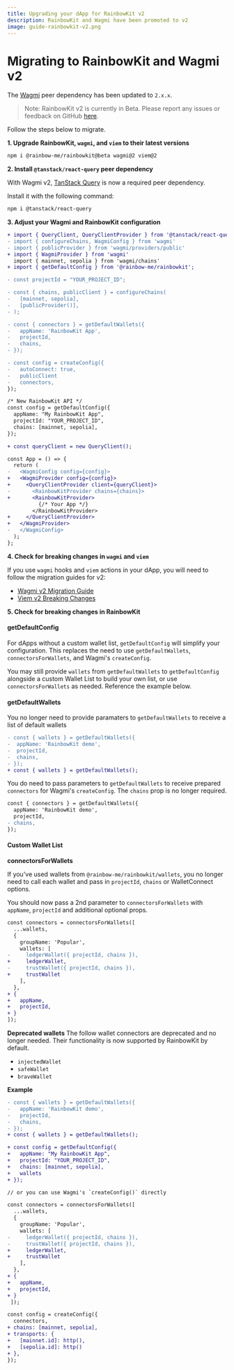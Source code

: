 ```yaml
---
title: Upgrading your dApp for RainbowKit v2
description: RainbowKit and Wagmi have been promoted to v2
image: guide-rainbowkit-v2.png
---
```


# Migrating to RainbowKit and Wagmi v2

The [Wagmi](https://wagmi.sh) peer dependency has been updated to `2.x.x`.

> Note: RainbowKit v2 is currently in Beta. Please report any issues or feedback on GitHub [here](https://github.com/rainbow-me/rainbowkit/issues/new/choose).

Follow the steps below to migrate.

**1. Upgrade RainbowKit, `wagmi`, and `viem` to their latest versions**

```bash
npm i @rainbow-me/rainbowkit@beta wagmi@2 viem@2
```

**2. Install `@tanstack/react-query` peer dependency**

With Wagmi v2, [TanStack Query](https://tanstack.com/query/v5/docs/react/overview) is now a required peer dependency.

Install it with the following command:

```bash
npm i @tanstack/react-query
```

**3. Adjust your Wagmi and RainbowKit configuration**

```diff
+ import { QueryClient, QueryClientProvider } from '@tanstack/react-query';
- import { configureChains, WagmiConfig } from 'wagmi'
- import { publicProvider } from 'wagmi/providers/public'
+ import { WagmiProvider } from 'wagmi'
  import { mainnet, sepolia } from 'wagmi/chains'
+ import { getDefaultConfig } from '@rainbow-me/rainbowkit';

- const projectId = "YOUR_PROJECT_ID";

- const { chains, publicClient } = configureChains(
-   [mainnet, sepolia],
-   [publicProvider()],
- );

- const { connectors } = getDefaultWallets({
-   appName: 'RainbowKit App',
-   projectId,
-   chains,
- });

- const config = createConfig({
-   autoConnect: true,
-   publicClient
-   connectors,
});

/* New RainbowKit API */
const config = getDefaultConfig({
  appName: "My RainbowKit App",
  projectId: "YOUR_PROJECT_ID",
  chains: [mainnet, sepolia],
});

+ const queryClient = new QueryClient();

const App = () => {
  return (
-   <WagmiConfig config={config}>
+   <WagmiProvider config={config}>
+     <QueryClientProvider client={queryClient}>
-       <RainbowKitProvider chains={chains}>
+       <RainbowKitProvider>
          {/* Your App */}
        </RainbowKitProvider>
+     </QueryClientProvider>
+   </WagmiProvider>
-   </WagmiConfig>
  );
};

```

**4. Check for breaking changes in `wagmi` and `viem`**

If you use `wagmi` hooks and `viem` actions in your dApp, you will need to follow the migration guides for v2:

- [Wagmi v2 Migration Guide](https://wagmi.sh/react/guides/migrate-from-v1-to-v2)
- [Viem v2 Breaking Changes](https://viem.sh/docs/migration-guide.html#_2-x-x-breaking-changes)

**5. Check for breaking changes in RainbowKit**

#### getDefaultConfig

For dApps without a custom wallet list, `getDefaultConfig` will simplify your configuration. This replaces the need to use `getDefaultWallets`, `connectorsForWallets`, and Wagmi's `createConfig`. 

You may still provide `wallets` from `getDefaultWallets` to `getDefaultConfig` alongside a custom Wallet List to build your own list, or use `connectorsForWallets` as needed. Reference the example below.

#### getDefaultWallets

You no longer need to provide paramaters to `getDefaultWallets` to receive a list of default wallets

```diff
- const { wallets } = getDefaultWallets({
-  appName: 'RainbowKit demo',
-  projectId,
-  chains,
- });
+ const { wallets } = getDefaultWallets();
```

You do need to pass parameters to `getDefaultWallets` to receive prepared `connectors` for Wagmi's `createConfig`. The `chains` prop is no longer required.
```diff
const { connectors } = getDefaultWallets({
  appName: 'RainbowKit demo',
  projectId,
- chains,
});
```

#### Custom Wallet List

**connectorsForWallets**

If you've used wallets from `@rainbow-me/rainbowkit/wallets`, you no longer need to call each wallet and pass in `projectId`, `chains` or WalletConnect options.

You should now pass a 2nd parameter to `connectorsForWallets` with `appName`, `projectId` and additional optional props.

```diff
const connectors = connectorsForWallets([
  ...wallets,
  {
    groupName: 'Popular',
    wallets: [
-     ledgerWallet({ projectId, chains }),
+     ledgerWallet,
-     trustWallet({ projectId, chains }),
+     trustWallet
    ],
  },
+ {
+   appName,
+   projectId,
+ }
]);
```

**Deprecated wallets**
The follow wallet connectors are deprecated and no longer needed. Their functionality is now supported by RainbowKit by default.
- `injectedWallet`
- `safeWallet`
- `braveWallet`

**Example**

```diff
- const { wallets } = getDefaultWallets({
-   appName: 'RainbowKit demo',
-   projectId,
-   chains,
- });
+ const { wallets } = getDefaultWallets();

+ const config = getDefaultConfig({
+   appName: "My RainbowKit App",
+   projectId: "YOUR_PROJECT_ID",
+   chains: [mainnet, sepolia],
+   wallets
+ });

// or you can use Wagmi's `createConfig()` directly

const connectors = connectorsForWallets([
  ...wallets,
  {
    groupName: 'Popular',
    wallets: [
-     ledgerWallet({ projectId, chains }),
-     trustWallet({ projectId, chains }),
+     ledgerWallet, 
+     trustWallet
    ],
  },
+ {
+   appName,
+   projectId,
+ }
 ]);

const config = createConfig({
  connectors,
+ chains: [mainnet, sepolia],
+ transports: {
+   [mainnet.id]: http(),
+   [sepolia.id]: http()
+ },
});
```